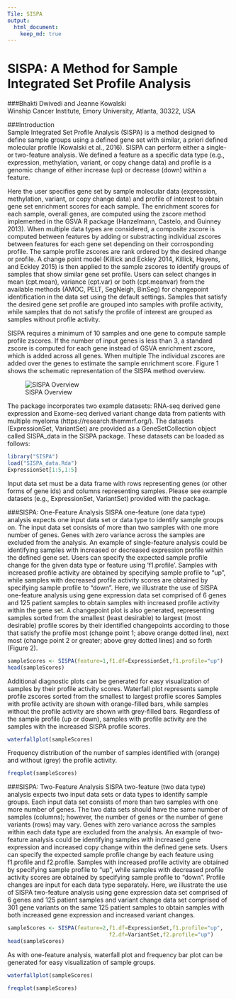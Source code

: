 ```yaml
---
Tile: SISPA
output:
  html_document:
    keep_md: true
---
```

<!--
%\VignetteEngine{rmarkdown::render}
%\VignetteIndexEntry{SISPA:Method for Sample Integrated Set Profile Analysis}
-->
  
SISPA: A Method for Sample Integrated Set Profile Analysis
=====================================================================================================
###Bhakti Dwivedi and Jeanne Kowalski  
Winship Cancer Institute, Emory University, Atlanta, 30322, USA  
  
###Introduction  
Sample Integrated Set Profile Analysis (SISPA) is a method designed to define sample groups using a defined gene set with similar, a priori defined molecular profile (Kowalski et al., 2016). SISPA can perform either a single- or two-feature analysis. We defined a feature as a specific data type (e.g., expression, methylation, variant, or copy change data) and profile is a genomic change of either increase (up) or decrease (down) within a feature. 

Here the user specifies gene set by sample molecular data (expression, methylation, variant, or copy change data) and profile of interest to obtain gene set enrichment scores for each sample. The enrichment scores for each sample, overall genes, are computed using the zscore method implemented in the GSVA R package (Hanzelmann, Castelo, and Guinney 2013). When multiple data types are considered, a composite zscore is computed between features by adding or substracting individual zscores between features for each gene set depending on their corrosponding profile. The sample profile zscores are rank ordered by the desired change or profile. A change point model (Killick and Eckley 2014, Killick, Hayens, and Eckley 2015) is then applied to the sample zscores to identify groups of samples that show similar gene set profile. Users can select changes in mean (cpt.mean), variance (cpt.var) or both (cpt.meanvar) from the available methods (AMOC, PELT, SegNeigh, BinSeg) for changepoint identification in the data set using the default settings. Samples that satisfy the desired gene set profile are grouped into samples with profile activity, while samples that do not satisfy the profile of interest are grouped as samples without profile activity. 

SISPA requires a minimum of 10 samples and one gene to compute sample profile zscores. If the number of input genes is less than 3, a standard zscore is computed for each gene instead of GSVA enrichment zscore, which is added across all genes. When multiple The individual zscores are added over the genes to estimate the sample enrichment score. Figure 1 shows the schematic representation of the SISPA method overview.   
  
![SISPA Overview](sispa_overview.png)
  
The package incorporates two example datasets: RNA-seq derived gene expression and Exome-seq derived variant change data from patients with multiple myeloma (https://research.themmrf.org/). The datasets (ExpressionSet, VariantSet) are provided as a GeneSetCollection object called SISPA_data in the SISPA package. These datasets can be loaded as follows:  
  
```r
library("SISPA")
load("SISPA_data.Rda")
ExpressionSet[1:5,1:5]
```
  
Input data set must be a data frame with rows representing genes (or other forms of gene ids) and columns representing samples. Please see example datasets (e.g., ExpressionSet, VariantSet) provided with the package.

###SISPA: One-Feature Analysis
SISPA one-feature (one data type) analysis expects one input data set or data type to identify sample groups on. The input data set consists of more than two samples with one more number of genes. Genes with zero variance across the samples are excluded from the analysis. An example of single-feature analysis could be identifying samples with increased or decreased expression profile within the defined gene set. Users can specify the expected sample profile change for the given data type or feature using 'f1.profile'. Samples with increased profile activity are obtained by specifying sample profile to "up", while samples with decreased profile activity scores are obtained by specifying sample profile to "down". Here, we illustrate the use of SISPA one-feature analysis using gene expression data set comprised of 6 genes and 125 patient samples to obtain samples with increased profile activity within the gene set. A changepoint plot is also generated, representing samples sorted from the smallest (least desirable) to largest (most desirable) profile scores by their identified changepoints according to those that satisfy the profile most (change point 1; above orange dotted line), next most (change point 2 or greater; above grey dotted lines) and so forth (Figure 2).  
  
  
```r
sampleScores <- SISPA(feature=1,f1.df=ExpressionSet,f1.profile="up")
head(sampleScores)
```

Additional diagnostic plots can be generated for easy visualization of samples by their profile activity scores. Waterfall plot represents sample profile zscores sorted from the smallest to largest profile scores Samples with profile activity are shown with orange-filled bars, while samples without the profile activity are shown with grey-filled bars. Regardless of the sample profile (up or down), samples with profile activity are the samples with the increased SISPA profile scores.  

 
```r
waterfallplot(sampleScores)
```
  
Frequency distribution of the number of samples identified with (orange) and without (grey) the profile activity.  
```r
freqplot(sampleScores)
```
  

###SISPA: Two-Feature Analysis
SISPA two-feature (two data type) analysis expects two input data sets or data types to identify sample groups. Each input data set consists of more than two samples with one more number of genes. The two data sets should have the same number of samples (columns); however, the number of genes or the number of gene variants (rows) may vary. Genes with zero variance across the samples within each data type are excluded from the analysis. An example of two-feature analysis could be identifying samples with increased gene expression and increased copy change within the defined gene sets. Users can specify the expected sample profile change by each feature using f1.profile and f2.profile. Samples with increased profile activity are obtained by specifying sample profile to "up", while samples with decreased profile activity scores are obtained by specifying sample profile to "down". Profile changes are input for each data type separately. Here, we illustrate the use of SISPA two-feature analysis using gene expression data set comprised of 6 genes and 125 patient samples and variant change data set comprised of 301 gene variants on the same 125 patient samples to obtain samples with both increased gene expression and increased variant changes.    
  
  
```r
sampleScores <- SISPA(feature=2,f1.df=ExpressionSet,f1.profile="up",
                                f2.df=VariantSet,f2.profile="up")
head(sampleScores)
```

As with one-feature analysis, waterfall plot and frequency bar plot can be generated for easy visualization of sample groups.
```r
waterfallplot(sampleScores)
```
  
```r
freqplot(sampleScores)
```

